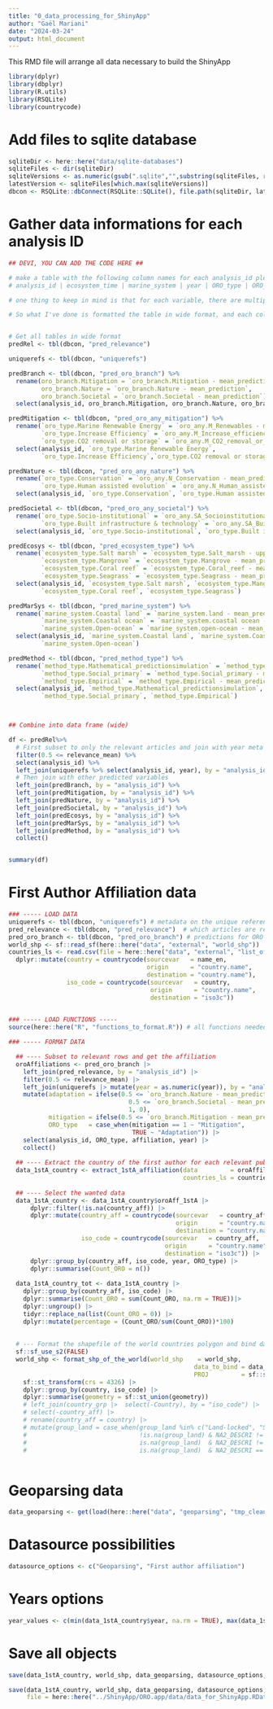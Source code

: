 ```yaml
---
title: "0_data_processing_for_ShinyApp"
author: "Gaël Mariani"
date: "2024-03-24"
output: html_document
---
```


This RMD file will arrange all data necessary to build the ShinyApp

```r
library(dplyr)
library(dbplyr)
library(R.utils)
library(RSQLite)
library(countrycode)
```


# Add files to sqlite database

```r

sqliteDir <- here::here("data/sqlite-databases")
sqliteFiles <- dir(sqliteDir)
sqliteVersions <- as.numeric(gsub(".sqlite","",substring(sqliteFiles, regexpr("_v", sqliteFiles) + 2)))
latestVersion <- sqliteFiles[which.max(sqliteVersions)]
dbcon <- RSQLite::dbConnect(RSQLite::SQLite(), file.path(sqliteDir, latestVersion), create=FALSE)

```
# Gather data informations for each analysis ID
```r

## DEVI, YOU CAN ADD THE CODE HERE ##

# make a table with the following column names for each analysis_id please:
# analysis_id | ecosystem_time | marine_system | year | ORO_type | ORO_branch | method_type

# one thing to keep in mind is that for each variable, there are multiple labels, so you won't be able to have each row be a unique analysis_id like what you requested above. The naming convention for each column in <variable name>.<label name>

# So what I've done is formatted the table in wide format, and each column contains the mean prediction for each label, and you can melt it how you want using reshape2::melt.data.frame() depending on which variables you want to look at. Or you can melt the whole thing, but knowing then that each row will have duplicate analysis_ids


# Get all tables in wide format
predRel <- tbl(dbcon, "pred_relevance") 

uniquerefs <- tbl(dbcon, "uniquerefs")

predBranch <- tbl(dbcon, "pred_oro_branch") %>%
  rename(oro_branch.Mitigation = `oro_branch.Mitigation - mean_prediction`,
         oro_branch.Nature = `oro_branch.Nature - mean_prediction`,
         oro_branch.Societal = `oro_branch.Societal - mean_prediction`) %>%
  select(analysis_id, oro_branch.Mitigation, oro_branch.Nature, oro_branch.Societal)

predMitigation <- tbl(dbcon, "pred_oro_any_mitigation") %>%
  rename(`oro_type.Marine Renewable Energy` = `oro_any.M_Renewables - mean_prediction`,
         `oro_type.Increase Efficiency` = `oro_any.M_Increase_efficiency - mean_prediction`,
         `oro_type.CO2 removal or storage` = `oro_any.M_CO2_removal_or_storage - mean_prediction`)%>%
  select(analysis_id, `oro_type.Marine Renewable Energy`, 
         `oro_type.Increase Efficiency`,`oro_type.CO2 removal or storage`)

predNature <- tbl(dbcon, "pred_oro_any_nature") %>%
  rename(`oro_type.Conservation` = `oro_any.N_Conservation - mean_prediction`,
         `oro_type.Human assisted evolution` = `oro_any.N_Human_assisted_evolution - mean_prediction`) %>%
  select(analysis_id, `oro_type.Conservation`, `oro_type.Human assisted evolution`)

predSocietal <- tbl(dbcon, "pred_oro_any_societal") %>%
  rename(`oro_type.Socio-institutional` = `oro_any.SA_Socioinstitutional - mean_prediction`,
         `oro_type.Built infrastructure & technology` = `oro_any.SA_Built_infrastructure_and_technology - mean_prediction`) %>%
  select(analysis_id, `oro_type.Socio-institutional`, `oro_type.Built infrastructure & technology`)

predEcosys <- tbl(dbcon, "pred_ecosystem_type") %>%
  rename(`ecosystem_type.Salt marsh` = `ecosystem_type.Salt_marsh - upper_pred`, ## NOTE just for salt marsh use upper prediction boundary
         `ecosystem_type.Mangrove` = `ecosystem_type.Mangrove - mean_prediction`,
         `ecosystem_type.Coral reef` = `ecosystem_type.Coral_reef - mean_prediction`,
         `ecosystem_type.Seagrass` = `ecosystem_type.Seagrass - mean_prediction`)%>%
  select(analysis_id, `ecosystem_type.Salt marsh`, `ecosystem_type.Mangrove`, 
         `ecosystem_type.Coral reef`, `ecosystem_type.Seagrass`)

predMarSys <- tbl(dbcon, "pred_marine_system") %>%
  rename(`marine_system.Coastal land` = `marine_system.land - mean_prediction`,
         `marine_system.Coastal ocean` = `marine_system.coastal ocean - mean_prediction`,
         `marine_system.Open-ocean` = `marine_system.open-ocean - mean_prediction`) %>%
  select(analysis_id, `marine_system.Coastal land`, `marine_system.Coastal ocean`, 
         `marine_system.Open-ocean`)

predMethod <- tbl(dbcon, "pred_method_type") %>%
  rename(`method_type.Mathematical_predictionsimulation` = `method_type.Mathematical_predictionsimulation - mean_prediction`,
         `method_type.Social_primary` = `method_type.Social_primary - mean_prediction`,
         `method_type.Empirical` = `method_type.Empirical - mean_prediction`) %>%
  select(analysis_id, `method_type.Mathematical_predictionsimulation`, 
         `method_type.Social_primary`, `method_type.Empirical`)



## Combine into data frame (wide)

df <- predRel%>%
  # First subset to only the relevant articles and join with year meta data
  filter(0.5 <= relevance_mean) %>%
  select(analysis_id) %>%
  left_join(uniquerefs %>% select(analysis_id, year), by = "analysis_id") %>%
  # Then join with other predicted variables
  left_join(predBranch, by = "analysis_id") %>%
  left_join(predMitigation, by = "analysis_id") %>%
  left_join(predNature, by = "analysis_id") %>%
  left_join(predSocietal, by = "analysis_id") %>%
  left_join(predEcosys, by = "analysis_id") %>%
  left_join(predMarSys, by = "analysis_id") %>%
  left_join(predMethod, by = "analysis_id") %>%
  collect()


summary(df)


```


# First Author Affiliation data
```r

### ----- LOAD DATA
uniquerefs <- tbl(dbcon, "uniquerefs") # metadata on the unique references
pred_relevance <- tbl(dbcon, "pred_relevance")  # which articles are relevant to OROs
pred_oro_branch <- tbl(dbcon, "pred_oro_branch") # predictions for ORO branch
world_shp <- sf::read_sf(here::here("data", "external", "world_shp"))  # shape file of the world
countries_ls <- read.csv(file = here::here("data", "external", "list_of_countries", "sql-pays.csv"), sep = ";") |>  # Countries names
  dplyr::mutate(country = countrycode(sourcevar   = name_en,
                                      origin      = "country.name",
                                      destination = "country.name"),
                iso_code = countrycode(sourcevar   = country,
                                       origin      = "country.name",
                                       destination = "iso3c"))

  
### ----- LOAD FUNCTIONS -----
source(here::here("R", "functions_to_format.R")) # all functions needed to format data

### ----- FORMAT DATA 

  ## ---- Subset to relevant rows and get the affiliation
  oroAffiliations <- pred_oro_branch |> 
    left_join(pred_relevance, by = "analysis_id") |> 
    filter(0.5 <= relevance_mean) |> 
    left_join(uniquerefs |> mutate(year = as.numeric(year)), by = "analysis_id") |> 
    mutate(adaptation = ifelse(0.5 <= `oro_branch.Nature - mean_prediction` |
                                 0.5 <= `oro_branch.Societal - mean_prediction`,
                                 1, 0),
           mitigation = ifelse(0.5 <= `oro_branch.Mitigation - mean_prediction`, 1 ,0),
           ORO_type   = case_when(mitigation == 1 ~ "Mitigation",
                                  TRUE ~ "Adaptation")) |> 
    select(analysis_id, ORO_type, affiliation, year) |> 
    collect()
  
  ## ---- Extract the country of the first author for each relevant publications
  data_1stA_country <- extract_1stA_affiliation(data         = oroAffiliations, 
                                                countries_ls = countries_ls)
  
  ## ---- Select the wanted data
  data_1stA_country <- data_1stA_country$oroAff_1stA |> 
      dplyr::filter(!is.na(country_aff)) |> 
      dplyr::mutate(country_aff = countrycode(sourcevar   = country_aff,
                                              origin      = "country.name",
                                              destination = "country.name"),
                    iso_code = countrycode(sourcevar   = country_aff,
                                           origin      = "country.name",
                                           destination = "iso3c")) |>
      dplyr::group_by(country_aff, iso_code, year, ORO_type) |> 
      dplyr::summarise(Count_ORO = n()) 
  
  data_1stA_country_tot <- data_1stA_country |> 
    dplyr::group_by(country_aff, iso_code) |> 
    dplyr::summarise(Count_ORO = sum(Count_ORO, na.rm = TRUE))|>
    dplyr::ungroup() |> 
    tidyr::replace_na(list(Count_ORO = 0)) |> 
    dplyr::mutate(percentage = (Count_ORO/sum(Count_ORO))*100)
  
  
  # --- Format the shapefile of the world countries polygon and bind data
  sf::sf_use_s2(FALSE)
  world_shp <- format_shp_of_the_world(world_shp    = world_shp,
                                                   data_to_bind = data_1stA_country_tot,
                                                   PROJ         = sf::st_crs(world_shp)) |> 
    sf::st_transform(crs = 4326) |> 
    dplyr::group_by(country, iso_code) |> 
    dplyr::summarise(geometry = sf::st_union(geometry))
    # left_join(country_grp |>  select(-Country), by = "iso_code") |> 
    # select(-country_aff) |> 
    # rename(country_aff = country) |> 
    # mutate(group_land = case_when(group_land %in% c("Land-locked", "SIDS", "Coastal") ~ group_land,
    #                               !is.na(group_land) & NA2_DESCRI != country_aff ~ "Island",
    #                               is.na(group_land)  & NA2_DESCRI != country_aff ~ "Island",
    #                               is.na(group_land)  & NA2_DESCRI == country_aff ~ "Coastal"))
  
```

# Geoparsing data
```r
data_geoparsing <- get(load(here::here("data", "geoparsing", "tmp_clean.RData")))
```


# Datasource possibilities
```r
datasource_options <- c("Geoparsing", "First author affiliation")
```


# Years options
```r
year_values <- c(min(data_1stA_country$year, na.rm = TRUE), max(data_1stA_country$year, na.rm = TRUE))
```



# Save all objects

```r
save(data_1stA_country, world_shp, data_geoparsing, datasource_options, year_values, file = here::here("data", "data_for_ShinyApp.RData"))

save(data_1stA_country, world_shp, data_geoparsing, datasource_options, year_values, 
     file = here::here("../ShinyApp/ORO.app/data/data_for_ShinyApp.RData"))
```

